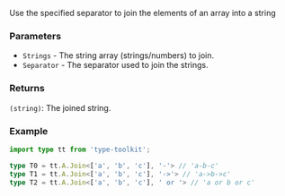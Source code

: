 Use the specified separator to join the elements of an array into a string

### Parameters

- `Strings` - The string array (strings/numbers) to join.
- `Separator` - The separator used to join the strings.

### Returns

`(string)`: The joined string.

### Example

```ts
import type tt from 'type-toolkit';

type T0 = tt.A.Join<['a', 'b', 'c'], '-'> // 'a-b-c' 
type T1 = tt.A.Join<['a', 'b', 'c'], '->'> // 'a->b->c'
type T2 = tt.A.Join<['a', 'b', 'c'], ' or '> // 'a or b or c'
```